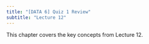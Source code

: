 ```yaml
---
title: "[DATA 6] Quiz 1 Review"
subtitle: "Lecture 12"
---
```


This chapter covers the key concepts from Lecture 12.

